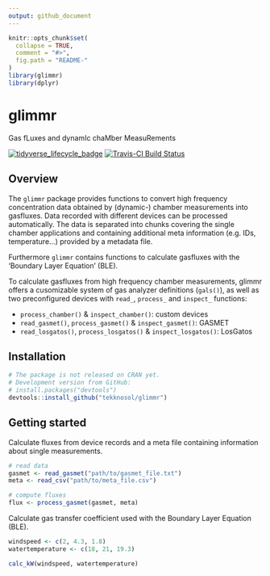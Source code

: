 ```yaml
---
output: github_document
---
```


<!-- README.md is generated from README.Rmd. Please edit that file -->

```r
knitr::opts_chunk$set(
  collapse = TRUE,
  comment = "#>",
  fig.path = "README-"
)
library(glimmr)
library(dplyr)
```

# glimmr
Gas fLuxes and dynamIc chaMber MeasuRements

[![tidyverse_lifecycle_badge](https://img.shields.io/badge/lifecycle-experimental-orange.svg)](https://www.tidyverse.org/lifecycle/#experimental)
[![Travis-CI Build Status](https://travis-ci.org/tekknosol/glimmr.svg?branch=master)](https://travis-ci.org/tekknosol/glimmr)

## Overview
The `glimmr` package provides functions to convert high frequency concentration data
obtained by (dynamic-) chamber measurements into gasfluxes. Data recorded with different devices can be processed automatically. The data is separated into chunks covering the single chamber applications and containing additional meta information (e.g. IDs, temperature...) provided by a metadata file.

Furthermore `glimmr` contains functions to calculate gasfluxes with the 'Boundary Layer Equation' (BLE). 

To calculate gasfluxes from high frequency chamber measurements, glimmr offers a cusomizable system of gas analyzer definitions (`gals()`), as well as two preconfigured devices with `read_`, `process_` and `inspect_` functions:

* `process_chamber()` & `inspect_chamber()`: custom devices
* `read_gasmet()`, `process_gasmet()` & `inspect_gasmet()`: GASMET
* `read_losgatos()`, `process_losgatos()` & `inspect_losgatos()`: LosGatos

## Installation

```r
# The package is not released on CRAN yet.
# Development version from GitHub:
# install.packages("devtools")
devtools::install_github("tekknosol/glimmr")
```

## Getting started
Calculate fluxes from device records and a meta file containing information about single measurements.

```r
# read data
gasmet <- read_gasmet("path/to/gasmet_file.txt")
meta <- read_csv("path/to/meta_file.csv")

# compute fluxes
flux <- process_gasmet(gasmet, meta)
```

Calculate gas transfer coefficient used with the Boundary Layer Equation (BLE).

```r
windspeed <- c(2, 4.3, 1.8)
watertemperature <- c(18, 21, 19.3)

calc_kW(windspeed, watertemperature)
```
